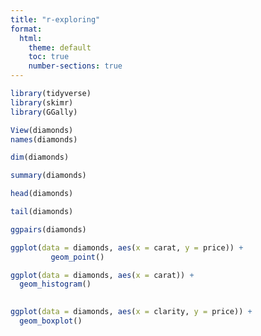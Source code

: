 ```yaml
---
title: "r-exploring"
format:
  html:
    theme: default
    toc: true
    number-sections: true
---
```


```r
library(tidyverse)
library(skimr)
library(GGally)

View(diamonds)
names(diamonds)
```
```r
dim(diamonds)
```
```r
summary(diamonds)
```

```r
head(diamonds)
```

```r
tail(diamonds)
```

```r
ggpairs(diamonds)
```

```r
ggplot(data = diamonds, aes(x = carat, y = price)) +
         geom_point()
```

```r
ggplot(data = diamonds, aes(x = carat)) +
  geom_histogram()
  
```
```r
ggplot(data = diamonds, aes(x = clarity, y = price)) +
  geom_boxplot()


```


